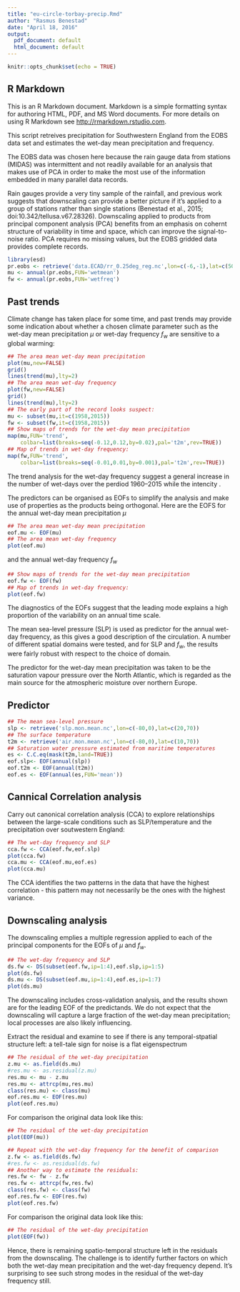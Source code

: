 ```yaml
---
title: "eu-circle-torbay-precip.Rmd"
author: "Rasmus Benestad"
date: "April 18, 2016"
output:
  pdf_document: default
  html_document: default
---
```


```r
knitr::opts_chunk$set(echo = TRUE)
```

## R Markdown

This is an R Markdown document. Markdown is a simple formatting syntax for authoring HTML, PDF, and MS Word documents. For more details on using R Markdown see <http://rmarkdown.rstudio.com>.

This script retreives precipitation for Southwestern England from the EOBS data set and estimates the wet-day mean precipitation and frequency.

The EOBS data was chosen here because the rain gauge data from stations (MIDAS) was intermittent and not readily available for an analysis that makes use of PCA in order to make the most use of the information embedded in many parallel data records. 

Rain gauges provide a very tiny sample of the rainfall, and previous work suggests that downscaling can provide a better picture if it's applied to a group of stations rather than single stations (Benestad et al., 2015; doi:10.342/tellusa.v67.28326). Downscaling applied to products from principal component analysis (PCA) benefits from an emphasis on cohernt structure of variability in time and space, which can improve the signal-to-noise ratio. PCA requires no missing values, but the EOBS gridded data provides complete records. 

```r
library(esd)
pr.eobs <- retrieve('data.ECAD/rr_0.25deg_reg.nc',lon=c(-6,-1),lat=c(50,52))
mu <- annual(pr.eobs,FUN='wetmean')
fw <- annual(pr.eobs,FUN='wetfreq')
```

## Past trends

Climate change has taken place for some time, and past trends may provide some indication about whether a chosen climate parameter such as the wet-day mean precipitation $\mu$ or wet-day frequency $f_w$ are sensitive to a global warming:

```r
## The area mean wet-day mean precipitation
plot(mu,new=FALSE)
grid()
lines(trend(mu),lty=2)
## The area mean wet-day frequency
plot(fw,new=FALSE)
grid()
lines(trend(mu),lty=2)
## The early part of the record looks suspect:
mu <- subset(mu,it=c(1958,2015))
fw <- subset(fw,it=c(1958,2015))
## Show maps of trends for the wet-day mean precipitation
map(mu,FUN='trend',
    colbar=list(breaks=seq(-0.12,0.12,by=0.02),pal='t2m',rev=TRUE))
## Map of trends in wet-day frequency:
map(fw,FUN='trend',
    colbar=list(breaks=seq(-0.01,0.01,by=0.001),pal='t2m',rev=TRUE))
```

The trend analysis for the wet-day frequency suggest a general increase in the number of wet-days over the  perdiod 1960--2015 while the intencity .

The predictors can be organised as EOFs to simplify the analysis and make use of properties as the products being orthogonal. Here are the EOFS for the annual wet-day mean precipitation $\mu$


```r
## The area mean wet-day mean precipitation
eof.mu <- EOF(mu)
## The area mean wet-day frequency
plot(eof.mu)

```

and the annual wet-day frequency $f_w$

```r
## Show maps of trends for the wet-day mean precipitation
eof.fw <- EOF(fw)
## Map of trends in wet-day frequency:
plot(eof.fw)
```

The diagnostics of the EOFs suggest that the leading mode explains a high proportion of the variability on an annual time scale.

The mean sea-level pressure (SLP) is used as predictor for the annual wet-day frequency, as this gives a good description of the circulation. A number of different spatial domains were tested, and for SLP and $f_w$, the results were fairly robust with respect to the choice of domain. 

The predictor for the wet-day mean precipitation was taken to be the saturation vapour pressure over the North Atlantic, which is regarded as the main source for the atmospheric moisture over northern Europe.

## Predictor

```r
## The mean sea-level pressure
slp <- retrieve('slp.mon.mean.nc',lon=c(-80,0),lat=c(20,70))
## The surface temperature
t2m <- retrieve('air.mon.mean.nc',lon=c(-80,0),lat=c(10,70))
## Saturation water pressure estimated from maritime temperatures
es <- C.C.eq(mask(t2m,land=TRUE))
eof.slp<- EOF(annual(slp))
eof.t2m <- EOF(annual(t2m))
eof.es <- EOF(annual(es,FUN='mean'))
```

## Cannical Correlation analysis

Carry out canonical correlation analysis (CCA) to explore relationships between the large-scale conditions such as SLP/temperature and the precipitation over soutwestern England:

```r
## The wet-day frequency and SLP
cca.fw <- CCA(eof.fw,eof.slp)
plot(cca.fw)
cca.mu <- CCA(eof.mu,eof.es)
plot(cca.mu)
```

The CCA identifies the two patterns in the data that have the highest correlation - this pattern may not necessarily be the ones with the highest variance.

## Downscaling analysis

The downscaling emplies a multiple regression applied to each of the principal components for the EOFs of $\mu$ and $f_w$.

```r
## The wet-day frequency and SLP
ds.fw <- DS(subset(eof.fw,ip=1:4),eof.slp,ip=1:5)
plot(ds.fw)
ds.mu <- DS(subset(eof.mu,ip=1:4),eof.es,ip=1:7)
plot(ds.mu)
```

The downscaling includes cross-validation analysis, and the results shown are for the leading EOF of the predictands. We do not expect that the downscaling will capture a large fraction of the wet-day mean precipitation; local processes are also likely influencing.

Extract the residual and examine to see if there is any temporal-stpatial structure left: a tell-tale sign for noise is a flat eigenspectrum 

```r
## The residual of the wet-day precipitation
z.mu <- as.field(ds.mu)
#res.mu <- as.residual(z.mu)
res.mu <- mu - z.mu
res.mu <- attrcp(mu,res.mu)
class(res.mu) <- class(mu)
eof.res.mu <- EOF(res.mu)
plot(eof.res.mu)
```

For comparison the original data look like this:
```r
## The residual of the wet-day precipitation
plot(EOF(mu))
```


```r
## Repeat with the wet-day frequency for the benefit of comparison
z.fw <- as.field(ds.fw)
#res.fw <- as.residual(ds.fw)
## Another way to estimate the residuals:
res.fw <- fw - z.fw
res.fw <- attrcp(fw,res.fw)
class(res.fw) <- class(fw)
eof.res.fw <- EOF(res.fw)
plot(eof.res.fw)
```

For comparison the original data look like this:
```r
## The residual of the wet-day precipitation
plot(EOF(fw))
```

Hence, there is remaining spatio-temporal structure left in the residuals from the downscaling. The challenge is to identify further factors on which both the wet-day mean precipitation and the wet-day frequency depend. It's surprising to see such strong modes in the residual of the wet-day frequency still. 


